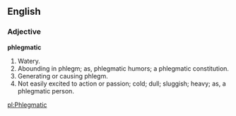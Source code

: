 ==English==

===Adjective===

'''phlegmatic'''

#Watery.
#Abounding in phlegm; as, phlegmatic humors; a phlegmatic constitution.
#Generating or causing phlegm.
#Not easily excited to action or passion; cold; dull; sluggish; heavy; as, a phlegmatic person.

[[pl:Phlegmatic]]